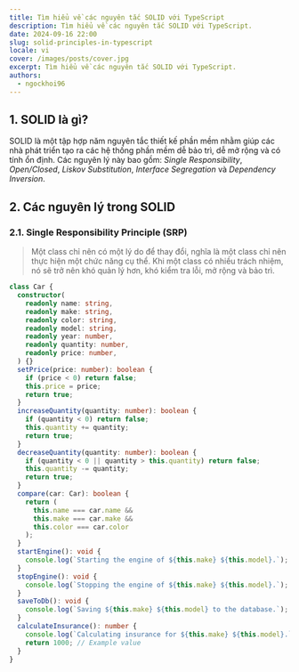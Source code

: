 ```yaml
---
title: Tìm hiểu về các nguyên tắc SOLID với TypeScript
description: Tìm hiểu về các nguyên tắc SOLID với TypeScript.
date: 2024-09-16 22:00
slug: solid-principles-in-typescript
locale: vi
cover: /images/posts/cover.jpg
excerpt: Tìm hiểu về các nguyên tắc SOLID với TypeScript.
authors:
  - ngockhoi96
---
```


## 1. SOLID là gì?

SOLID là một tập hợp năm nguyên tắc thiết kế phần mềm nhằm giúp các nhà phát triển tạo ra các
hệ thống phần mềm dễ bảo trì, dễ mở rộng và có tính ổn định. Các nguyên lý này bao gồm:
_Single Responsibility_, _Open/Closed_, _Liskov Substitution_, _Interface Segregation_ và _Dependency Inversion_.

## 2. Các nguyên lý trong SOLID

### 2.1. Single Responsibility Principle (SRP)

> Một class chỉ nên có một lý do để thay đổi, nghĩa là một class chỉ nên thực hiện một chức năng cụ thể.
> Khi một class có nhiều trách nhiệm, nó sẽ trở nên khó quản lý hơn, khó kiểm tra lỗi, mở rộng và bảo trì.

```typescript
class Car {
  constructor(
    readonly name: string,
    readonly make: string,
    readonly color: string,
    readonly model: string,
    readonly year: number,
    readonly quantity: number,
    readonly price: number,
  ) {}
  setPrice(price: number): boolean {
    if (price < 0) return false;
    this.price = price;
    return true;
  }
  increaseQuantity(quantity: number): boolean {
    if (quantity < 0) return false;
    this.quantity += quantity;
    return true;
  }
  decreaseQuantity(quantity: number): boolean {
    if (quantity < 0 || quantity > this.quantity) return false;
    this.quantity -= quantity;
    return true;
  }
  compare(car: Car): boolean {
    return (
      this.name === car.name &&
      this.make === car.make &&
      this.color === car.color
    );
  }
  startEngine(): void {
    console.log(`Starting the engine of ${this.make} ${this.model}.`);
  }
  stopEngine(): void {
    console.log(`Stopping the engine of ${this.make} ${this.model}.`);
  }
  saveToDb(): void {
    console.log(`Saving ${this.make} ${this.model} to the database.`);
  }
  calculateInsurance(): number {
    console.log(`Calculating insurance for ${this.make} ${this.model}.`);
    return 1000; // Example value
  }
}
```
